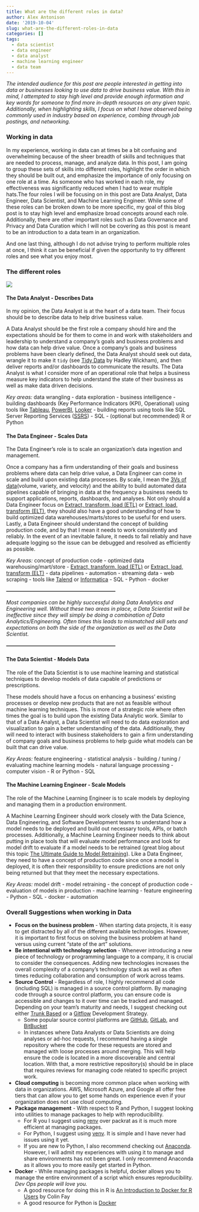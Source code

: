 ```yaml
---
title: What are the different roles in data?
author: Alex Antonison
date: '2019-10-04'
slug: what-are-the-different-roles-in-data
categories: []
tags:
  - data scientist
  - data engineer
  - data analyst
  - machine learning engineer
  - data team
---
```


*The intended audience for this post are people interested in getting into data or businesses looking to use data to drive business value.  With this in mind, I attempted to stay high level and provide enough information and key words for someone to find more in-depth resources on any given topic.  Additionally, when highlighting skills, I focus on what I have observed being commonly used in industry based on experience, combing through job postings, and networking.*

### Working in data

In my experience, working in data can at times be a bit confusing and overwhelming because of the sheer breadth of skills and techniques that are needed to process, manage, and analyze data.  In this post, I am going to group these sets of skills into different roles, highlight the order in which they should be built out, and emphasize the importance of only focusing on one role at a time. As someone who has worked in each role, my effectiveness was significantly reduced when I had to wear multiple hats.The four roles I will be focusing on in this post are Data Analyst, Data Engineer, Data Scientist, and Machine Learning Engineer.  While some of these roles can be broken down to be more specific, my goal of this blog post is to stay high level and emphasize broad concepts around each role.  Additionally, there are other important roles such as Data Governance and Privacy and Data Curation which I will not be covering as this post is meant to be an introduction to a data team in an organization.

And one last thing, although I do not advise trying to perform multiple roles at once, I think it can be beneficial if given the opportunity to try different roles and see what you enjoy most.

### The different roles

![](/post/2019-10-04-what-are-the-different-roles-in-data_files/data-organization-diagram.png)

#### **The Data Analyst - Describes Data**

In my opinion, the Data Analyst is at the heart of a data team.  Their focus should be to describe data to help drive business value.

A Data Analyst should be the first role a company should hire and the expectations should be for them to come in and work with stakeholders and leadership to understand a company's goals and business problems and how data can help drive value.  Once a company's goals and business problems have been clearly defined, the Data Analyst should seek out data, wrangle it to make it `tidy` (see [Tidy Data](https://vita.had.co.nz/papers/tidy-data.pdf) by Hadley Wickham), and then deliver reports and/or dashboards to communicate the results.  The Data Analyst is what I consider more of an operational role that helps a business measure key indicators to help understand the state of their business as well as make data driven decisions.

_Key areas:_ data wrangling - data exploration - business intelligence - building dashboards (Key Performance Indicators (KPI), Operational) using tools like [Tableau](https://www.tableau.com/), [PowerBI](https://powerbi.microsoft.com/en-us/), [Looker](https://looker.com/) - building reports using tools like SQL Server Reporting Services ([SSRS](https://docs.microsoft.com/en-us/sql/reporting-services/create-deploy-and-manage-mobile-and-paginated-reports?view=sql-server-2017)) - SQL - (optional but recommended) R or Python 

#### **The Data Engineer - Scales Data**

The Data Engineer's role is to scale an organization's data ingestion and management.

Once a company has a firm understanding of their goals and business problems where data can help drive value, a Data Engineer can come in scale and build upon existing data processes.  By scale, I mean the [3Vs of data](https://whatis.techtarget.com/definition/3Vs)(volume, variety, and velocity) and the ability to build automated data pipelines capable of bringing in data at the frequency a business needs to support applications, reports, dashboards, and analyses.  Not only should a Data Engineer focus on [Extract, transform, load (ETL)](https://en.wikipedia.org/wiki/Extract,_transform,_load) or [Extract, load, transform (ELT)](https://en.wikipedia.org/wiki/Extract,_load,_transform), they should also have a good understanding of how to build optimized data warehouses/marts/stores to be useful for end users.  Lastly, a Data Engineer should understand the concept of building production code, and by that I mean it needs to work consistently and reliably.  In the event of an inevitable failure, it needs to fail reliably and have adequate logging so the issue can be debugged and resolved as efficiently as possible.

_Key Areas:_ concept of production code - optimized data warehousing/mart/store - [Extract, transform, load (ETL)](https://en.wikipedia.org/wiki/Extract,_transform,_load) or [Extract, load, transform (ELT)](https://en.wikipedia.org/wiki/Extract,_load,_transform) - data pipelines - automation - streaming data - web scraping - tools like [Talend](https://www.talend.com/) or [Informatica](https://www.informatica.com) - SQL - Python - docker

**---------------------------------------------------------------**

*Most companies can be highly successful doing Data Analytics and Engineering well.  Without these two areas in place, a Data Scientist will be ineffective since they will simply be doing a combination of Data Analytics/Engineering.  Often times this leads to mismatched skill sets and expectations on both the side of the organization as well as the Data Scientist.*

**---------------------------------------------------------------**

#### **The Data Scientist - Models Data**

The role of the Data Scientist is to use machine learning and statistical techniques to develop models of data capable of predictions or prescriptions.

These models should have a focus on enhancing a business' existing processes or develop new products that are not as feasible without machine learning techniques.  This is more of a strategic role where often times the goal is to build upon the existing Data Analytic work.  Similar to that of a Data Analyst, a Data Scientist will need to do data exploration and visualization to gain a better understanding of the data.  Additionally, they will need to interact with business stakeholders to gain a firm understanding of company goals and business problems to help guide what models can be built that can drive value.

*Key Areas:* feature engineering - statistical analysis - building / tuning / evaluating machine learning models - natural language processing - computer vision - R or Python - SQL

#### **The Machine Learning Engineer - Scale Models**

The role of the Machine Learning Engineer is to scale models by deploying and managing them in a production environment.  

A Machine Learning Engineer should work closely with the Data Science, Data Engineering, and Software Development teams to understand how a model needs to be deployed and build out necessary tools, APIs, or batch processes.  Additionally, a Machine Learning Engineer needs to think about putting in place tools that will evaluate model performance and look for model drift to evaluate if a model needs to be retrained (great blog about this topic [The Ultimate Guide to Model Retraining](https://mlinproduction.com/model-retraining/)).  Like a Data Engineer, they need to have a concept of production code since once a model is deployed, it is often their responsibility to ensure predictions are not only being returned but that they meet the necessary expectations.

*Key Areas:* model drift - model retraining - the concept of production code - evaluation of models in production - machine learning - feature engineering - Python - SQL - docker - automation

### Overall Suggestions when working in Data

- **Focus on the business problem** - When starting data projects, it is easy to get distracted by all of the different available technologies.  However, it is important to first focus on solving the business problem at hand versus using current "state of the art" solutions.
- **Be intentional with technology selection** - Whenever introducing a new piece of technology or programming language to a company, it is crucial to consider the consequences.  Adding new technologies increases the overall complexity of a company's technology stack as well as often times reducing collaboration and consumption of work across teams.
- **Source Control** - Regardless of role, I highly recommend all code (including SQL) is managed in a source control platform.  By managing code through a source control platform, you can ensure code is accessible and changes to it over time can be tracked and managed.  Depending on your team's maturity and needs, I suggest checking out either [Trunk Based](https://trunkbaseddevelopment.com/) or a [Gitflow](https://nvie.com/posts/a-successful-git-branching-model/) Development Strategy.  
  - Some popular source control platforms are [GitHub](https://github.com/), [GitLab](https://about.gitlab.com/), and [BitBucket](https://bitbucket.org/product)
  - In instances where Data Analysts or Data Scientists are doing analyses or ad-hoc requests, I recommend having a single repository where the code for these requests are stored and managed with loose processes around merging.   This will help ensure the code is located in a more discoverable and central location.  With that, a more restrictive repository(s) should be in place that requires reviews for managing code related to specific project work.
- **Cloud computing** is becoming more common place when working with data in organizations.  AWS, Microsoft Azure, and Google all offer free tiers that can allow you to get some hands on experience even if your organization does not use cloud computing.
- **Package management** - With respect to R and Python, I suggest looking into utilities to manage packages to help with reproducibility.
  - For R you I suggest using [renv](https://github.com/rstudio/renv) over packrat as it is much more efficient at managing packages.
  - For Python, I suggest using [venv](https://docs.python.org/3/library/venv.html).  It is simple and I have never had issues using it yet.
  - If you are new to Python, I also recommend checking out [Anaconda](https://www.anaconda.com/distribution/).  However, I will admit my experiences with using it to manage and share environments has not been great.  I only recommend Anaconda as it allows you to more easily get started in Python.
- **Docker** - While managing packages is helpful, docker allows you to manage the entire environment of a script which ensures reproducibility.  _Dev Ops people will love you._
  - A good resource for doing this in R is [An Introduction to Docker for R Users](https://colinfay.me/docker-r-reproducibility/) by Colin Fay
  - A good resource for Python is [Docker](https://www.fullstackpython.com/docker.html)